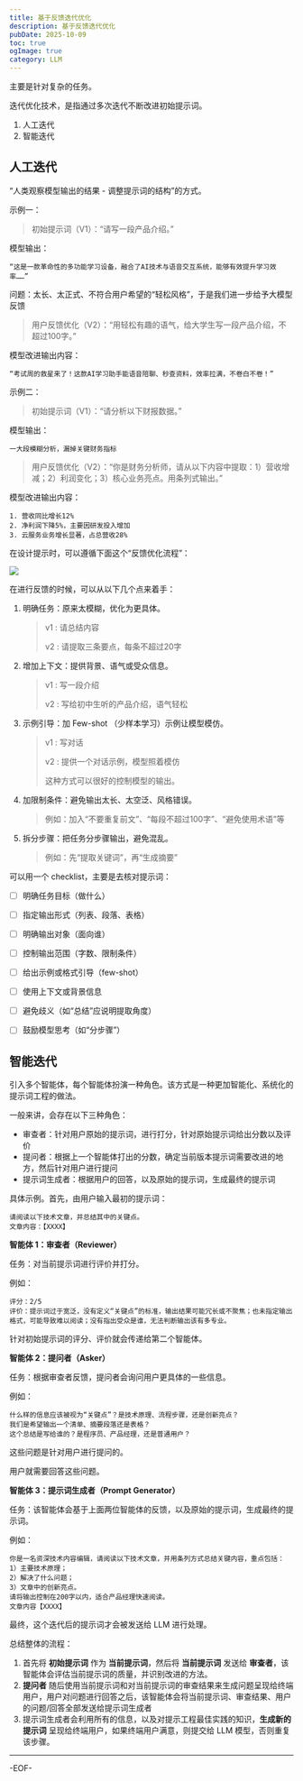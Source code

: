 ```yaml
---
title: 基于反馈迭代优化
description: 基于反馈迭代优化
pubDate: 2025-10-09
toc: true
ogImage: true
category: LLM
---
```


主要是针对复杂的任务。

迭代优化技术，是指通过多次迭代不断改进初始提示词。

1. 人工迭代
2. 智能迭代

## 人工迭代

“人类观察模型输出的结果 - 调整提示词的结构”的方式。

示例一：

> 初始提示词（V1）：“请写一段产品介绍。”

模型输出：

```
“这是一款革命性的多功能学习设备，融合了AI技术与语音交互系统，能够有效提升学习效率……”
```

问题：太长、太正式、不符合用户希望的“轻松风格”，于是我们进一步给予大模型反馈

> 用户反馈优化（V2）：“用轻松有趣的语气，给大学生写一段产品介绍，不超过100字。”

模型改进输出内容：

```
“考试周的救星来了！这款AI学习助手能语音陪聊、秒查资料，效率拉满，不卷白不卷！”
```

示例二：

> 初始提示词（V1）：“请分析以下财报数据。”

模型输出：

```
一大段模糊分析，漏掉关键财务指标
```

> 用户反馈优化（V2）：“你是财务分析师，请从以下内容中提取：1）营收增减；2）利润变化；3）核心业务亮点。用条列式输出。”

模型改进输出内容：

```
1. 营收同比增长12%
2. 净利润下降5%，主要因研发投入增加
3. 云服务业务增长显著，占总营收28%
```

在设计提示时，可以遵循下面这个“反馈优化流程”：

![](https://raw.githubusercontent.com/Joruno-w/blog/main/img/20251014161017259.png)

在进行反馈的时候，可以从以下几个点来着手：

1. 明确任务：原来太模糊，优化为更具体。

   > v1 : 请总结内容
   >
   > v2 : 请提取三条要点，每条不超过20字

2. 增加上下文：提供背景、语气或受众信息。

   > v1 : 写一段介绍
   >
   > v2 : 写给初中生听的产品介绍，语气轻松

3. 示例引导：加 Few-shot （少样本学习）示例让模型模仿。

   > v1 : 写对话
   >
   > v2 : 提供一个对话示例，模型照着模仿
   >
   > 这种方式可以很好的控制模型的输出。

4. 加限制条件：避免输出太长、太空泛、风格错误。

   > 例如：加入“不要重复前文”、“每段不超过100字”、“避免使用术语”等

5. 拆分步骤：把任务分步骤输出，避免混乱。

   > 例如：先“提取关键词”，再“生成摘要”

可以用一个 checklist，主要是去核对提示词：

- [ ] 明确任务目标（做什么）

- [ ] 指定输出形式（列表、段落、表格）

- [ ] 明确输出对象（面向谁）

- [ ] 控制输出范围（字数、限制条件）

- [ ] 给出示例或格式引导（few-shot）

- [ ] 使用上下文或背景信息

- [ ] 避免歧义（如“总结”应说明提取角度）

- [ ] 鼓励模型思考（如“分步骤”）

## 智能迭代

引入多个智能体，每个智能体扮演一种角色。该方式是一种更加智能化、系统化的提示词工程的做法。

一般来讲，会存在以下三种角色：

- 审查者：针对用户原始的提示词，进行打分，针对原始提示词给出分数以及评价
- 提问者：根据上一个智能体打出的分数，确定当前版本提示词需要改进的地方，然后针对用户进行提问
- 提示词生成者：根据用户的回答，以及原始的提示词，生成最终的提示词

具体示例。首先，由用户输入最初的提示词：

```
请阅读以下技术文章，并总结其中的关键点。
文章内容：【XXXX】
```

**智能体 1：审查者（Reviewer）**

任务：对当前提示词进行评价并打分。

例如：

```
评分：2/5
评价：提示词过于宽泛，没有定义“关键点”的标准，输出结果可能冗长或不聚焦；也未指定输出格式，可能导致难以阅读；没有指出受众是谁，无法判断输出该有多专业。
```

针对初始提示词的评分、评价就会传递给第二个智能体。

**智能体 2：提问者（Asker）**

任务：根据审查者反馈，提问者会询问用户更具体的一些信息。

例如：

```
什么样的信息应该被视为“关键点”？是技术原理、流程步骤，还是创新亮点？
我们是希望输出一个清单、摘要段落还是表格？
这个总结是写给谁的？是程序员、产品经理，还是普通用户？
```

这些问题是针对用户进行提问的。

用户就需要回答这些问题。

**智能体 3：提示词生成者（Prompt Generator）**

任务：该智能体会基于上面两位智能体的反馈，以及原始的提示词，生成最终的提示词。

例如：

```
你是一名资深技术内容编辑，请阅读以下技术文章，并用条列方式总结关键内容，重点包括：
1）主要技术原理；
2）解决了什么问题；
3）文章中的创新亮点。
请将输出控制在200字以内，适合产品经理快速阅读。
文章内容【XXXX】
```

最终，这个迭代后的提示词才会被发送给 LLM 进行处理。

总结整体的流程：

1. 首先将 **初始提示词** 作为 **当前提示词**，然后将 **当前提示词** 发送给 **审查者**，该智能体会评估当前提示词的质量，并识别改进的方法。
2. **提问者** 随后使用当前提示词和对当前提示词的审查结果来生成问题呈现给终端用户，用户对问题进行回答之后，该智能体会将当前提示词、审查结果、用户的问题/回答全部发送给提示词生成者
3. 提示词生成者会利用所有的信息，以及对提示工程最佳实践的知识，**生成新的提示词** 呈现给终端用户，如果终端用户满意，则提交给 LLM 模型，否则重复该步骤。

---

-EOF-
